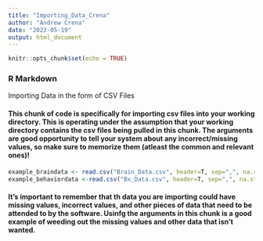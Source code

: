 ---
title: "Importing_Data_Crena"
author: "Andrew Crena"
date: "2023-05-19"
output: html_document
---

```{r setup, include=FALSE}
knitr::opts_chunk$set(echo = TRUE)
```

### R Markdown

Importing Data in the form of CSV Files

#### This chunk of code is specifically for importing csv files into your working directory. This is operating under the assumption that your working directory contains the csv files being pulled in this chunk. The arguments are good opportunity to tell your system about any incorrect/missing values, so make sure to memorize them (atleast the common and relevant ones)!

```{r}


example_braindata <- read.csv("Brain_Data.csv", header=T, sep=",", na.strings=c("NA", "888", "999"))
example_behaviordata <-read.csv("Bx_Data.csv", header=T, sep=",", na.strings=c("NA", "888", "999"))


```

#### It's important to remember that th data you are importing could have missing values, incorrect values, and other pieces of data that need to be attended to by the software. Usinfg the arguments in this chunk is a good example of weeding out the missing values and other data that isn't wanted.
